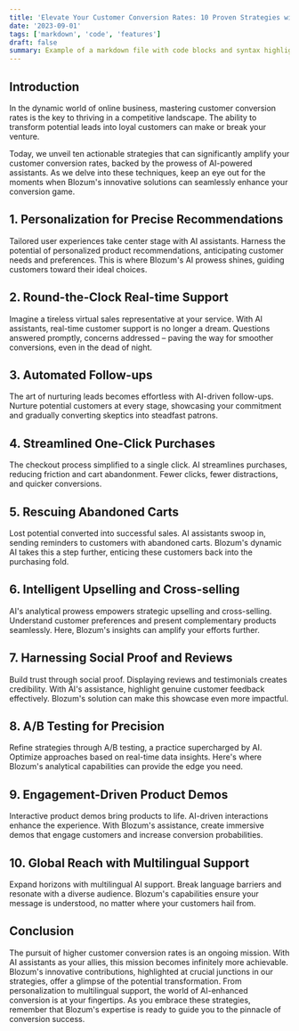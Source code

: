 ```yaml
---
title: 'Elevate Your Customer Conversion Rates: 10 Proven Strategies with AI Assistants'
date: '2023-09-01'
tags: ['markdown', 'code', 'features']
draft: false
summary: Example of a markdown file with code blocks and syntax highlighting
---
```


## Introduction

In the dynamic world of online business, mastering customer conversion rates is the key to thriving in a competitive landscape. The ability to transform potential leads into loyal customers can make or break your venture.

Today, we unveil ten actionable strategies that can significantly amplify your customer conversion rates, backed by the prowess of AI-powered assistants. As we delve into these techniques, keep an eye out for the moments when Blozum's innovative solutions can seamlessly enhance your conversion game.

## 1. Personalization for Precise Recommendations

Tailored user experiences take center stage with AI assistants. Harness the potential of personalized product recommendations, anticipating customer needs and preferences. This is where Blozum's AI prowess shines, guiding customers toward their ideal choices.

## 2. Round-the-Clock Real-time Support

Imagine a tireless virtual sales representative at your service. With AI assistants, real-time customer support is no longer a dream. Questions answered promptly, concerns addressed – paving the way for smoother conversions, even in the dead of night.

## 3. Automated Follow-ups

The art of nurturing leads becomes effortless with AI-driven follow-ups. Nurture potential customers at every stage, showcasing your commitment and gradually converting skeptics into steadfast patrons.

## 4. Streamlined One-Click Purchases

The checkout process simplified to a single click. AI streamlines purchases, reducing friction and cart abandonment. Fewer clicks, fewer distractions, and quicker conversions.

## 5. Rescuing Abandoned Carts

Lost potential converted into successful sales. AI assistants swoop in, sending reminders to customers with abandoned carts. Blozum's dynamic AI takes this a step further, enticing these customers back into the purchasing fold.

## 6. Intelligent Upselling and Cross-selling

AI's analytical prowess empowers strategic upselling and cross-selling. Understand customer preferences and present complementary products seamlessly. Here, Blozum's insights can amplify your efforts further.

## 7. Harnessing Social Proof and Reviews

Build trust through social proof. Displaying reviews and testimonials creates credibility. With AI's assistance, highlight genuine customer feedback effectively. Blozum's solution can make this showcase even more impactful.

## 8. A/B Testing for Precision

Refine strategies through A/B testing, a practice supercharged by AI. Optimize approaches based on real-time data insights. Here's where Blozum's analytical capabilities can provide the edge you need.

## 9. Engagement-Driven Product Demos

Interactive product demos bring products to life. AI-driven interactions enhance the experience. With Blozum's assistance, create immersive demos that engage customers and increase conversion probabilities.

## 10. Global Reach with Multilingual Support

Expand horizons with multilingual AI support. Break language barriers and resonate with a diverse audience. Blozum's capabilities ensure your message is understood, no matter where your customers hail from.

## Conclusion

The pursuit of higher customer conversion rates is an ongoing mission. With AI assistants as your allies, this mission becomes infinitely more achievable. Blozum's innovative contributions, highlighted at crucial junctions in our strategies, offer a glimpse of the potential transformation. From personalization to multilingual support, the world of AI-enhanced conversion is at your fingertips. As you embrace these strategies, remember that Blozum's expertise is ready to guide you to the pinnacle of conversion success.

